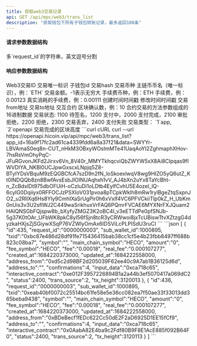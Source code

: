 ---
title: 获取web3交易记录
api: GET /api/mpc/web3/trans_list
description: "获取钱包下所有子钱包转账记录，最多返回100条"
---

#### 请求参数数据结构
<ParamField query="ids" type="string" required>
    多`request_id`的字符串，英文逗号分割
</ParamField>



#### 响应参数数据结构
<ResponseField type="object[ ]">
    <Expandable title="object">
        <ResponseField name="id" type="integer">Web3交易ID</ResponseField>
        <ResponseField name="request_id" type="string">交易唯一标识</ResponseField>
        <ResponseField name="sub_wallet_id" type="integer">子钱包id</ResponseField>
        <ResponseField name="txid" type="string">交易hash</ResponseField>
        <ResponseField name="symbol" type="string">交易币种</ResponseField>
        <ResponseField name="main_chain_symbol" type="string">主链币币名（唯一标识），例：`ETH`</ResponseField>
        <ResponseField name="amount" type="string">交易金额。-1表示无穷大</ResponseField>
        <ResponseField name="fee_symbol" type="string">手续费币种，例：ETH</ResponseField>
        <ResponseField name="fee" type="string">手续费，例：0.00123</ResponseField>
        <ResponseField name="real_fee" type="string">真实消耗的手续费，例：0.00111</ResponseField>
        <ResponseField name="created_at" type="long">创建时间时间戳</ResponseField>
        <ResponseField name="updated_at" type="long">修改时间时间戳</ResponseField>
        <ResponseField name="address_from" type="string">交易from地址</ResponseField>
        <ResponseField name="address_to" type="string">交易to地址</ResponseField>
        <ResponseField name="interactive_contract" type="string">交互合约</ResponseField>
        <ResponseField name="confirmations" type="integer">区块确认数，例：10</ResponseField>
        <ResponseField name="input_data" type="string">合约交易的方法参数组成的16进制数据</ResponseField>
        <ResponseField name="status" type="integer">交易状态: 1100 待签名，1200 支付中，2000 支付完成，2100 审批拒绝，2200 拒绝，2300 交易丢弃，2400 支付失败</ResponseField>
        <ResponseField name="trans_source" type="integer">交易类型： `1`app, `2`openapi</ResponseField>
        <ResponseField name="tx_height" type="long">交易完成的区块高度</ResponseField>
    </Expandable>
</ResponseField>



<RequestExample>
  ```curl cURL
  curl
  --url https://openapi.hicoin.vip/api/mpc/web3/trans_list?app_id=16a9f17fc2ad61ca4339fdd6a8a37f21&data=SWYYr-LBVAmaS0eq8n-CUT_nHkM3OBxyWOsImMTe41UaqAoYI2ZghmaphXHov-7hsRsVmOhyPqC-JFuRGvonJKFd2Jirxv6Vn_8V40r_MMYTkhqcviQbZWYW5xX8Ai8CIpqas9fIWVDIYA_NKBl0UCJpwGxscxLNpjq5Z8-BTyIYDsVBquM9zEQGBCfcA7szD9n2fN_loSkoexlwqV8wg9HIZO5yQ6utZ_Kt0lNDQQb8zn8BwfAvsEsbJlOINUAqhxh1vV_AJ4bXn2uYx8TaYcBht-n_ZcBdxIDt975dbOFUiH-oCzIuDi1oLDtb4EylfCvhU5E4ozel_lQ-6cyIG0Dqiiyx0RFFOCJzPSXIoV031pvoa8pTCpkWklh8mRw1rylBgeZtqSxpnJO2_u2RIlXq6Hs8Yly9CmhIXaSrUgPir0h6xVxlf4VC6PFVCkiiTlp0kZ_H_UbKm0nUis3v3U2sflWJ2C449waSrikhuxVrFAQ6PQmrFVCAE6MYXNrFXJQuam2HAIQNSGbFQjspw8b_bXyfyZMGZ3K2oBC4I_v3eETTdPe0pfSNJb-5g37K0tOAr_UFbWK8pkC8yl56fSjn8tcR3yCRWwoi8jxTcUBiswTtvXZtzgG4dyzkaHXjsZjSGiywXSqP76VZWlyOmAx6IDSViLcPLPISdU3ruCI
  ```
</RequestExample>



<ResponseExample>
```json
[
    {
        "id":435,
        "request_id":"0000000003",
        "sub_wallet_id":1000895,
        "txid":"0xbc87e486d28df91fe715436415bab38cc1cf5e4b23fbb8497ff688b823c08ba7",
        "symbol":"",
        "main_chain_symbol":"HECO",
        "amount":"0",
        "fee_symbol":"HECO",
        "fee":"0.00018",
        "real_fee":"0.000107277",
        "created_at":1684220373000,
        "updated_at":1684222558000,
        "address_from":"0xd5c2d98BF2d205039F62ee40c9A7ab1B36125d6d",
        "address_to":"",
        "confirmations":4,
        "input_data":"0xca718c65",
        "interactive_contract":"0xe012F3957226894B1a2a44b3ef5070417a069dC2",
        "status":2400,
        "trans_source":2,
        "tx_height":3120013
    },
    {
        "id":436,
        "request_id":"0000000003",
        "sub_wallet_id":1000895,
        "txid":"0xeab40bf0072c25514bc61fe58e5e36cc082ea7f50ae33f33013dd365beba9438",
        "symbol":"",
        "main_chain_symbol":"HECO",
        "amount":"0",
        "fee_symbol":"HECO",
        "fee":"0.00018",
        "real_fee":"0.000107277",
        "created_at":1684220373000,
        "updated_at":1684222558000,
        "address_from":"0xBDeBecf1fEDc622Cc50dE2F2aD6925D1EE15fCf9",
        "address_to":"",
        "confirmations":4,
        "input_data":"0xca718c65",
        "interactive_contract":"0x0AabA82E4ba9c2Fdf80B9F8E1AcE885f092B64F0",
        "status":2400,
        "trans_source":2,
        "tx_height":3120113
    }
]
```
</ResponseExample>